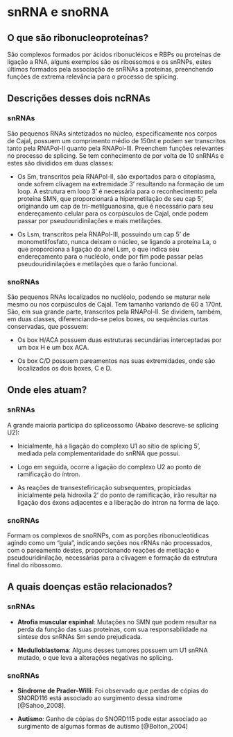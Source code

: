 # snRNA e snoRNA

## O que são ribonucleoproteínas?

São complexos formados por ácidos ribonucléicos e RBPs ou proteínas de ligação a RNA, 
alguns exemplos são os ribossomos e os snRNPs, estes últimos formados pela associação de snRNAs a proteínas, preenchendo funções de extrema relevância para o processo de splicing.

## Descrições desses dois ncRNAs

### snRNAs

São pequenos RNAs sintetizados no núcleo, especificamente nos corpos de Cajal, possuem um comprimento médio de 150nt e podem ser transcritos tanto pela RNAPol-II quanto pela RNAPol-III. Preenchem funções relevantes no processo de splicing. Se tem conhecimento de por volta de 10 snRNAs e estes são divididos em duas classes:

  * Os Sm, transcritos pela RNAPol-II, são exportados para o citoplasma, onde sofrem clivagem na extremidade 3' resultando na formação de um loop. A estrutura em loop 3' é necessária para o reconhecimento pela proteína SMN, que proporcionará a hipermetilação de seu cap 5', originando um cap de tri-metilguanosina, que é necessário para seu endereçamento celular para os corpúsculos de Cajal, onde podem passar por pseudouridinilações e mais metilações.
  
  * Os Lsm, transcritos pela RNAPol-III, possuindo um cap 5' de monometilfosfato, nunca deixam o núcleo, se ligando a proteína La, o que proporciona a ligação do anel Lsm, o que indica seu endereçamento para o nucléolo, onde por fim pode passar pelas pseudouridinilações e metilações que o farão funcional.

### snoRNAs

São pequenos RNAs localizados no nucléolo, podendo se maturar nele mesmo ou nos corpúsculos de Cajal. Tem tamanho variando de 60 a 170nt. São, em sua grande parte, transcritos
pela RNAPol-II. Se dividem, também, em duas classes, diferenciando-se pelos boxes, ou sequências curtas conservadas, que possuem:

  * Os box H/ACA possuem duas estruturas secundárias interceptadas por um box H e um box ACA.
  
  * Os box C/D possuem pareamentos nas suas extremidades, onde são localizados os dois boxes, C e D.
  
## Onde eles atuam?

### snRNAs

A grande maioria participa do spliceossomo (Abaixo descreve-se splicing U2):
  
  * Inicialmente, há a ligação do complexo U1 ao sítio de splicing 5', mediada pela complementaridade do snRNA que possui. 
  * Logo em seguida, ocorre a ligação do complexo U2 ao ponto de ramificação do íntron. 
  
  * As reações de transestefiricação subsequentes, propiciadas inicialmente pela hidroxila 2' do ponto de ramificação, irão resultar na ligação dos éxons adjacentes e a liberação do íntron na forma de laço.

### snoRNAs

Formam os complexos de snoRNPs, com as porções ribonucleotídicas agindo como um "guia", indicando seções nos rRNAs não processados, com o pareamento destes, proporcionando reações de metilação e pseudouridinilação, necessárias para a clivagem e formação da estrutura final do ribossomo. 
  
## A quais doenças estão relacionados?

### snRNAs

* **Atrofia muscular espinhal**: Mutações no SMN que podem resultar na perda da função das suas proteínas, com sua responsabilidade na síntese dos snRNAs Sm sendo prejudicada.

* **Medulloblastoma**: Alguns desses tumores possuem um U1 snRNA mutado, o que leva a alterações negativas no splicing.

### snoRNAs

* **Síndrome de Prader-Willi**: Foi observado que perdas de cópias do SNORD116 está associado ao surgimento dessa síndrome [@Sahoo_2008].

* **Autismo**: Ganho de cópias do SNORD115 pode estar associado ao surgimento de algumas formas de autismo [@Bolton_2004]
